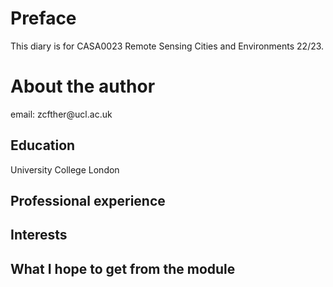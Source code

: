 # Preface {.unnumbered}

This diary is for CASA0023 Remote Sensing Cities and Environments 22/23.

# About the author

email: zcfther\@ucl.ac.uk

## Education

University College London

## Professional experience

## Interests

## What I hope to get from the module
